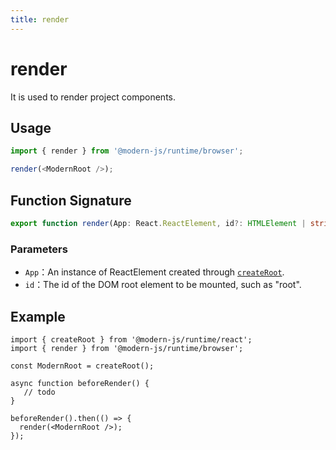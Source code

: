 ```yaml
---
title: render
---
```

# render

It is used to render project components.

## Usage

```ts
import { render } from '@modern-js/runtime/browser';

render(<ModernRoot />);
```

## Function Signature

```ts
export function render(App: React.ReactElement, id?: HTMLElement | string): Promise<any>;
```

### Parameters

- `App`：An instance of ReactElement created through [`createRoot`](./create-root).
- `id`：The id of the DOM root element to be mounted, such as "root".

## Example

```tsx
import { createRoot } from '@modern-js/runtime/react';
import { render } from '@modern-js/runtime/browser';

const ModernRoot = createRoot();

async function beforeRender() {
   // todo
}

beforeRender().then(() => {
  render(<ModernRoot />);
});
```
